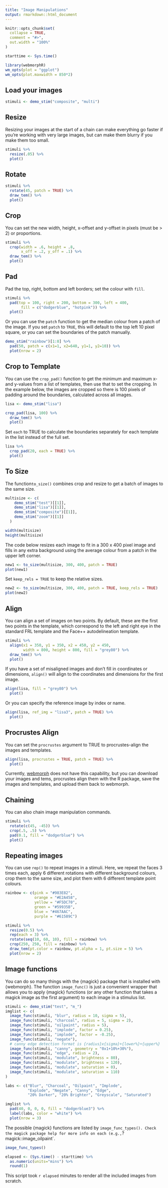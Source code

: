```yaml
---
title: "Image Manipulations"
output: rmarkdown::html_document
---
```


```r
knitr::opts_chunk$set(
  collapse = TRUE,
  comment = "#>",
  out.width = "100%"
)

starttime <- Sys.time()

library(webmorphR)
wm_opts(plot = "ggplot")
wm_opts(plot.maxwidth = 850*2)
```


## Load your images

```r
stimuli <- demo_stim("composite", "multi")
```


## Resize

Resizing your images at the start of a chain can make everything go faster if you're working with very large images, but can make them blurry if you make them too small.

```r
stimuli %>%
  resize(.05) %>%
  plot()
```


## Rotate

```r
stimuli %>%
  rotate(45, patch = TRUE) %>%
  draw_tem() %>%
  plot()
```


## Crop

You can set the new width, height, x-offset and y-offset in pixels (must be > 2) or proportions.

```r
stimuli %>%
  crop(width = .6, height = .8, 
       x_off = .2, y_off = .1) %>%
  draw_tem() %>%
  plot()
```

## Pad 

Pad the top, right, bottom and left borders; set the colour with `fill`.

```r
stimuli %>%
  pad(top = 100, right = 200, bottom = 300, left = 400,
       fill = c("dodgerblue", "hotpink")) %>%
  plot()
```

Or you can use the `patch` function to get the median colour from a patch of the image. If you set `patch` to `TRUE`, this will default to the top left 10 pixel square, or you can set the boundaries of the patch manually.

```r
demo_stim("rainbow")[1:8] %>%
  pad(50, patch = c(x1=1, x2=640, y1=1, y2=10)) %>%
  plot(nrow = 2)
```

## Crop to Template

You can use the `crop_pad()` function to get the minimum and maximum x- and y-values from a list of templates, then use that to set the cropping. In the example below, the images are cropped so there is 100 pixels of padding around the boundaries, calculated across all images. 

```r
lisa <- demo_stim("lisa")

crop_pad(lisa, 100) %>%
  draw_tem() %>%
  plot()
```

Set `each` to TRUE to calculate the boundaries separately for each template in the list instead of the full set.

```r
lisa %>%
  crop_pad(20, each = TRUE) %>%
  plot()
```

## To Size

The function`to_size()` combines crop and resize to get a batch of images to the same size.

```r
multisize <- c(
    demo_stim("test")[[1]],
    demo_stim("lisa")[[1]],
    demo_stim("composite")[[1]],
    demo_stim("zoom")[[1]]
  )

width(multisize)
height(multisize)
```

The code below resizes each image to fit in a 300 x 400 pixel image and fills in any extra background using the average colour from a patch in the upper left corner. 

```r
new1 <- to_size(multisize, 300, 400, patch = TRUE)
plot(new1)
```

Set `keep_rels = TRUE` to keep the relative sizes. 

```r
new2 <- to_size(multisize, 300, 400, patch = TRUE, keep_rels = TRUE)
plot(new2)
```


## Align

You can align a set of images on two points. By default, these are the first two points in the template, which correspond to the left and right eye in the standard FRL template and the Face++ autodelineation template.

```r
stimuli %>%
  align(x1 = 350, y1 = 350, x2 = 450, y2 = 450,
        width = 800, height = 800, fill = "grey80") %>%
  draw_tem() %>%
  plot()
```

If you have a set of misaligned images and don't fill in coordinates or dimensions, `align()` will align to the coordinates and dimensions for the first image. 


```r
align(lisa, fill = "grey80") %>% 
  plot()
```

Or you can specify the reference image by index or name.

```r
align(lisa, ref_img = "lisa3", patch = TRUE) %>% 
  plot()
```

## Procrustes Align 

You can set the `procrustes` argument to TRUE to procrustes-align the images and templates.

```r
align(lisa, procrustes = TRUE, patch = TRUE) %>%
  plot()
```

Currently, [webmorph](https://webmorph.org) does not have this capability, but you can download your images and tems, procrustes align them with the R package, save the images and templates, and upload them back to webmorph.

## Chaining

You can also chain image manipulation commands. 

```r
stimuli %>%
  rotate(c(45, -45)) %>%
  crop(.5, .5) %>%
  pad(0.1, fill = "dodgerblue") %>%
  plot()
```

## Repeating images

You can use `rep()` to repeat images in a stimuli. Here, we repeat the faces 3 times each, apply 6 different rotations with different background colours, crop them to the same size, and plot them with 6 different template point colours.

```r

rainbow <- c(pink = "#983E82",
             orange = "#E2A458",
             yellow = "#F5DC70",
             green = "#59935B",
             blue = "#467AAC",
             purple = "#61589C")

stimuli %>%
  resize(0.5) %>%
  rep(each = 3) %>%
  rotate(seq(10, 60, 10), fill = rainbow) %>%
  crop(250, 250, fill = rainbow) %>%
  draw_tem(pt.color = rainbow, pt.alpha = 1, pt.size = 5) %>%
  plot(nrow = 2)
```


## Image functions

You can do so many things with the {magick} package that is installed with {webmorph}. The function `image_func()` is just a convenient wrapper that allows you to apply {magick} functions (or any other function that takes a magick image as the first argument) to each image in a stimulus list.

```r

stimuli <- demo_stim("test", "m_")
imglist <- c(
  image_func(stimuli, "blur", radius = 10, sigma = 5),
  image_func(stimuli, "charcoal", radius = 5, sigma = 2),
  image_func(stimuli, "oilpaint", radius = 5),
  image_func(stimuli, "implode", factor = 0.25),
  image_func(stimuli, "implode", factor = -0.25),
  image_func(stimuli, "negate"),
  # canny edge detection format is {radius}x{sigma}+{lower%}+{upper%}
  image_func(stimuli, "canny", geometry = "0x1+10%+30%"),
  image_func(stimuli, "edge", radius = 2),
  image_func(stimuli, "modulate", brightness = 80),
  image_func(stimuli, "modulate", brightness = 120),
  image_func(stimuli, "modulate", saturation = 0),
  image_func(stimuli, "modulate", saturation = 110)
)

labs <- c("Blur", "Charcoal", "Oilpaint", "Implode",
          "Explode", "Negate", "Canny", "Edge", 
          "20% Darker", "20% Brighter", "Greyscale", "Saturated")

imglist %>%
  pad(40, 0, 0, 0, fill = "dodgerblue3") %>%
  label(labs, color = "white") %>%
  plot(nrow = 3)

```

The possible {magick} functions are listed by `image_func_types(). Check the magick package help for more info on each (e.g., `?magick::image_oilpaint`.

```r
image_func_types()
```



```r
elapsed <- (Sys.time() - starttime) %>%
  as.numeric(units="mins") %>%
  round(1)
```

This script took `r elapsed` minutes to render all the included images from scratch.
